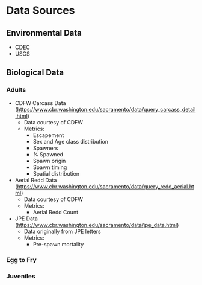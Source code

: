 # Data Sources


## Environmental Data

- CDEC
- USGS


## Biological Data

### Adults

- CDFW Carcass Data (<https://www.cbr.washington.edu/sacramento/data/query_carcass_detail.html>)
  - Data courtesy of CDFW
  - Metrics: 
      - Escapement
      - Sex and Age class distribution
      - Spawners
      - % Spawned
      - Spawn origin
      - Spawn timing
      - Spatial distribution
- Aerial Redd Data (<https://www.cbr.washington.edu/sacramento/data/query_redd_aerial.html>)
  - Data courtesy of CDFW
  - Metrics:
      - Aerial Redd Count
- JPE Data (<https://www.cbr.washington.edu/sacramento/data/jpe_data.html>)
  - Data originally from JPE letters
  - Metrics: 
      - Pre-spawn mortality

### Egg to Fry

### Juveniles 

